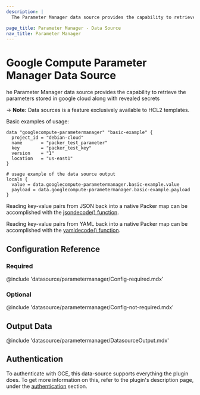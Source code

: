 ```yaml
---
description: |
  The Parameter Manager data source provides the capability to retrieve the parameters stored in google cloud along with revealed secrets

page_title: Parameter Manager - Data Source
nav_title: Parameter Manager
---
```


# Google Compute Parameter Manager Data Source

he Parameter Manager data source provides the capability to retrieve the parameters stored in google cloud along with revealed secrets

-> **Note:** Data sources is a feature exclusively available to HCL2 templates.

Basic examples of usage:

```hcl
data "googlecompute-parametermanager" "basic-example" {
  project_id = "debian-cloud"
  name       = "packer_test_parameter"
  key        = "packer_test_key"
  version    = "1"
  location   = "us-east1"    
}

# usage example of the data source output
locals {
  value = data.googlecompute-parametermanager.basic-example.value
  payload = data.googlecompute-parametermanager.basic-example.payload
}
```

Reading key-value pairs from JSON back into a native Packer map can be accomplished
with the [jsondecode() function](/packer/docs/templates/hcl_templates/functions/encoding/jsondecode).

Reading key-value pairs from YAML back into a native Packer map can be accomplished
with the [yamldecode() function](/packer/docs/templates/hcl_templates/functions/encoding/yamldecode).

## Configuration Reference

### Required

@include 'datasource/parametermanager/Config-required.mdx'

### Optional

@include 'datasource/parametermanager/Config-not-required.mdx'

## Output Data

@include 'datasource/parametermanager/DatasourceOutput.mdx'

## Authentication

To authenticate with GCE, this data-source supports everything the plugin does.
To get more information on this, refer to the plugin's description page, under
the [authentication](/packer/integrations/hashicorp/googlecompute#authentication) section.
